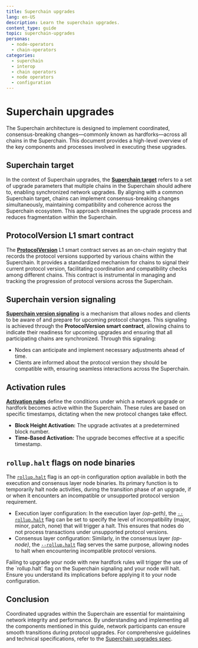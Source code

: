 ```yaml
---
title: Superchain upgrades
lang: en-US
description: Learn the superchain upgrades.
content_type: guide
topic: superchain-upgrades 
personas: 
  - node-operators
  - chain-operators
categories:
  - superchain
  - interop
  - chain operators
  - node operators
  - configuration
---
```



# Superchain upgrades

The Superchain architecture is designed to implement coordinated, consensus-breaking changes—commonly known as hardforks—across all chains in the Superchain. 
This document provides a high-level overview of the key components and processes involved in executing these upgrades.

## Superchain target

In the context of Superchain upgrades, the **[Superchain target](https://specs.optimism.io/protocol/superchain-upgrades.html#superchain-target)** refers to a set of upgrade parameters that multiple chains in the Superchain should adhere to, enabling synchronized network upgrades. 
By aligning with a common Superchain target, chains can implement consensus-breaking changes simultaneously, maintaining compatibility and coherence across the Superchain ecosystem. 
This approach streamlines the upgrade process and reduces fragmentation within the Superchain.

## ProtocolVersion L1 smart contract

The **[ProtocolVersion](https://specs.optimism.io/protocol/superchain-upgrades.html#protocolversions-l1-contract)** L1 smart contract serves as an on-chain registry that records the protocol versions supported by various chains within the Superchain. 
It provides a standardized mechanism for chains to signal their current protocol version, facilitating coordination and compatibility checks among different chains. 
This contract is instrumental in managing and tracking the progression of protocol versions across the Superchain.

## Superchain version signaling

**[Superchain version signaling](https://specs.optimism.io/protocol/superchain-upgrades.html#superchain-version-signaling)** is a mechanism that allows nodes and clients to be aware of and prepare for upcoming protocol changes.
This signaling is achieved through the **ProtocolVersion smart contract**, allowing chains to indicate their readiness for upcoming upgrades and ensuring that all participating chains are synchronized. 
Through this signaling:
*   Nodes can anticipate and implement necessary adjustments ahead of time.
*   Clients are informed about the protocol version they should be compatible with, ensuring seamless interactions across the Superchain.

## Activation rules

**[Activation rules](https://specs.optimism.io/protocol/superchain-upgrades.html#activation-rules)** define the conditions under which a network upgrade or hardfork becomes active within the Superchain. 
These rules are based on specific timestamps, dictating when the new protocol changes take effect. 

*   **Block Height Activation:** The upgrade activates at a predetermined block number.
*   **Time-Based Activation:** The upgrade becomes effective at a specific timestamp.

## `rollup.halt` flags on node binaries

The [`rollup.halt`](/operators/node-operators/configuration/execution-config#rolluphalt) flag is an opt-in configuration option available in both the execution and consensus layer node binaries. 
Its primary function is to temporarily halt node activities, during the transition phase of an upgrade, if or when it encounters an incompatible or unsupported protocol version requirement.

*   Execution layer configuration: In the execution layer *(op-geth)*, the [`--rollup.halt`](/operators/node-operators/configuration/execution-config#rolluphalt) flag can be set to specify the level of incompatibility (major, minor, patch, none) that will trigger a halt. This ensures that nodes do not process transactions under unsupported protocol versions.
*   Consensus layer configuration: Similarly, in the consensus layer *(op-node)*, the [`--rollup.halt`](/operators/node-operators/configuration/consensus-config#rolluphalt) flag serves the same purpose, allowing nodes to halt when encountering incompatible protocol versions.

<Callout type="warning">
Failing to upgrade your node with new hardfork rules will trigger the use of the `rollup.halt` flag on the Superchain signaling and your node will halt.
Ensure you understand its implications before applying it to your node configuration.
</Callout>

## Conclusion

Coordinated upgrades within the Superchain are essential for maintaining network integrity and performance. 
By understanding and implementing all the components mentioned in this guide, network participants can ensure smooth transitions during protocol upgrades. 
For comprehensive guidelines and technical specifications, refer to the [Superchain upgrades spec](https://specs.optimism.io/protocol/superchain-upgrades.html).
